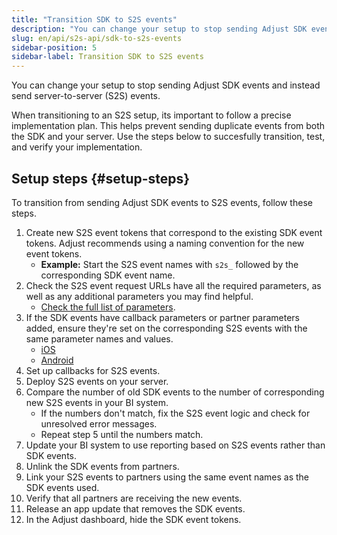 ```yaml
---
title: "Transition SDK to S2S events"
description: "You can change your setup to stop sending Adjust SDK events and instead send server-to-server (S2S) events."
slug: en/api/s2s-api/sdk-to-s2s-events
sidebar-position: 5
sidebar-label: Transition SDK to S2S events
---
```


You can change your setup to stop sending Adjust SDK events and instead send server-to-server (S2S) events.

When transitioning to an S2S setup, its important to follow a precise implementation plan. This helps prevent sending duplicate events from both the SDK and your server. Use the steps below to succesfully transition, test, and verify your implementation.

## Setup steps {#setup-steps}

To transition from sending Adjust SDK events to S2S events, follow these steps.

1. Create new S2S event tokens that correspond to the existing SDK event tokens. Adjust recommends using a naming convention for the new event tokens.
   - **Example:** Start the S2S event names with `s2s_` followed by the corresponding SDK event name.
2. Check the S2S event request URLs have all the required parameters, as well as any additional parameters you may find helpful.
   - [Check the full list of parameters](https://help.adjust.com/en/article/server-to-server-events#required-parameters).
3. If the SDK events have callback parameters or partner parameters added, ensure they're set on the corresponding S2S events with the same parameter names and values.
   - [iOS](/en/sdk/ios/features/events#add-callback-parameters)
   - [Android](/en/sdk/android/features/events#add-callback-parameters)
4. Set up callbacks for S2S events.
5. Deploy S2S events on your server.
6. Compare the number of old SDK events to the number of corresponding new S2S events in your BI system.
   - If the numbers don't match, fix the S2S event logic and check for unresolved error messages.
   - Repeat step 5 until the numbers match.
7. Update your BI system to use reporting based on S2S events rather than SDK events.
8. Unlink the SDK events from partners.
9. Link your S2S events to partners using the same event names as the SDK events used.
10.   Verify that all partners are receiving the new events.
11.   Release an app update that removes the SDK events.
12.   In the Adjust dashboard, hide the SDK event tokens.
